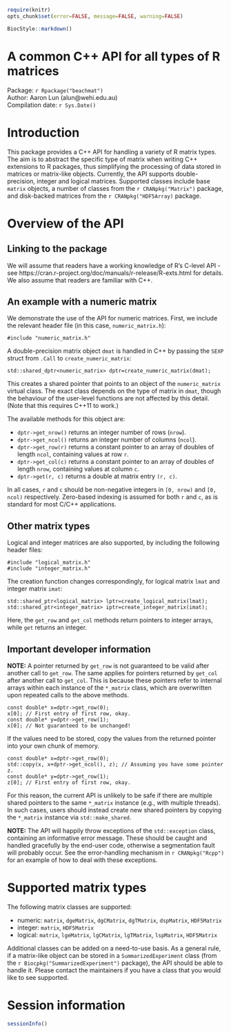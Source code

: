 <!--
%\VignetteIndexEntry{A C++ API for R matrix objects}
%\VignettePackage{BiocStyle}
%\VignetteEngine{knitr::knitr}
-->

```r
require(knitr)
opts_chunk$set(error=FALSE, message=FALSE, warning=FALSE)
```

```r
BiocStyle::markdown()
```

# A common C++ API for all types of R matrices
Package: `r Rpackage("beachmat")` <br />
Author: Aaron Lun (alun@wehi.edu.au) <br />
Compilation date: `r Sys.Date()`

# Introduction

This package provides a C++ API for handling a variety of R matrix types.
The aim is to abstract the specific type of matrix when writing C++ extensions to R packages, thus simplifying the processing of data stored in matrices or matrix-like objects.
Currently, the API supports double-precision, integer and logical matrices.
Supported classes include base `matrix` objects, a number of classes from the `r CRANpkg("Matrix")` package, and disk-backed matrices from the `r CRANpkg("HDF5Array)` package.

# Overview of the API

## Linking to the package

We will assume that readers have a working knowledge of R's C-level API - see https://cran.r-project.org/doc/manuals/r-release/R-exts.html for details.
We also assume that readers are familiar with C++.

<!--
Need to add some linking instructions here.
-->

## An example with a numeric matrix

We demonstrate the use of the API for  numeric matrices.
First, we include the relevant header file (in this case, `numeric_matrix.h`):

```
#include "numeric_matrix.h"
```

A double-precision matrix object `dmat` is handled in C++ by passing the `SEXP` struct from `.Call` to `create_numeric_matrix`:

```
std::shared_dptr<numeric_matrix> dptr=create_numeric_matrix(dmat);
```

This creates a shared pointer that points to an object of the `numeric_matrix` virtual class.
The exact class depends on the type of matrix in `dmat`, though the behaviour of the user-level functions are not affected by this detail.
(Note that this requires C++11 to work.)

The available methods for this object are:

- `dptr->get_nrow()` returns an integer number of rows (`nrow`).
- `dptr->get_ncol()` returns an integer number of columns (`ncol`).
- `dptr->get_row(r)` returns a constant pointer to an array of doubles of length `ncol`, containing values at row `r`.
- `dptr->get_col(c)` returns a constant pointer to an array of doubles of length `nrow`, containing values at column `c`.
- `dptr->get(r, c)` returns a double at matrix entry `(r, c)`.

In all cases, `r` and `c` should be non-negative integers in `[0, nrow)` and `[0, ncol)` respectively.
Zero-based indexing is assumed for both `r` and `c`, as is standard for most C/C++ applications.

## Other matrix types

Logical and integer matrices are also supported, by including the following header files:

```
#include "logical_matrix.h"
#include "integer_matrix.h"
```

The creation function changes correspondingly, for logical matrix `lmat` and integer matrix `imat`:

```
std::shared_ptr<logical_matrix> lptr=create_logical_matrix(lmat);
std::shared_ptr<integer_matrix> iptr=create_integer_matrix(imat);
```

Here, the `get_row` and `get_col` methods return pointers to integer arrays, while `get` returns an integer.

## Important developer information 

__NOTE:__ A pointer returned by `get_row` is not guaranteed to be valid after another call to `get_row`.
The same applies for pointers returned by `get_col` after another call to `get_col`.
This is because these pointers refer to internal arrays within each instance of the `*_matrix` class, which are overwritten upon repeated calls to the above methods.

```
const double* x=dptr->get_row(0);
x[0]; // First entry of first row, okay.
const double* y=dptr->get_row(1);
x[0]; // Not guaranteed to be unchanged!
```

If the values need to be stored, copy the values from the returned pointer into your own chunk of memory.

```
const double* x=dptr->get_row(0);
std::copy(x, x+dptr->get_ncol(), z); // Assuming you have some pointer z.
const double* y=dptr->get_row(1);
z[0]; // First entry of first row, okay.
```

For this reason, the current API is unlikely to be safe if there are multiple shared pointers to the same `*_matrix` instance (e.g., with multiple threads).
In such cases, users should instead create new shared pointers by copying the `*_matrix` instance via `std::make_shared`.

__NOTE:__ The API will happily throw exceptions of the `std::exception` class, containing an informative error message.
These should be caught and handled gracefully by the end-user code, otherwise a segmentation fault will probably occur.
See the error-handling mechanism in `r CRANpkg("Rcpp")` for an example of how to deal with these exceptions.

# Supported matrix types

The following matrix classes are supported:

- numeric: `matrix`, `dgeMatrix`, `dgCMatrix`, `dgTMatrix`, `dspMatrix`, `HDF5Matrix`
- integer: `matrix`, `HDF5Matrix`
- logical: `matrix`, `lgeMatrix`, `lgCMatrix`, `lgTMatrix`, `lspMatrix`, `HDF5Matrix`

Additional classes can be added on a need-to-use basis.
As a general rule, if a matrix-like object can be stored in a `SummarizedExperiment` class (from the `r Biocpkg("SummarizedExperiment")` package), the API should be able to handle it.
Please contact the maintainers if you have a class that you would like to see supported.

# Session information

```r
sessionInfo()
```
